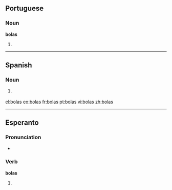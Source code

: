 ==Portuguese==

===Noun===
'''bolas''' {{f}}

# {{pt-noun form of|[[bola]]|onlyf|pl}}

----

==Spanish==

===Noun===
{{infl|es|noun form|g=f|g2=p}}

#{{vulgar|lang=es}} {{plural of|[[bola]]|lang=Spanish|nocat=1}}

[[el:bolas]]
[[eo:bolas]]
[[fr:bolas]]
[[pt:bolas]]
[[vi:bolas]]
[[zh:bolas]]

----
==Esperanto==

===Pronunciation===
* {{IPA|/ˈbolas/|lang=eo}}

===Verb===
'''bolas'''

# {{eo-form of|bol|as}}
{{count page|[[Wiktionary:Page count]]}}

{{rfc-auto}}